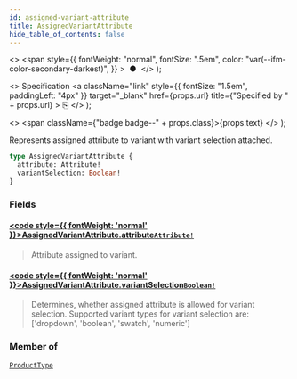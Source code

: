 ```yaml
---
id: assigned-variant-attribute
title: AssignedVariantAttribute
hide_table_of_contents: false
---
```


  <>
    <span
      style={{
        fontWeight: "normal",
        fontSize: ".5em",
        color: "var(--ifm-color-secondary-darkest)",
      }}
    >
      &nbsp;●&nbsp;
    </span>
  </>
);

  <>
    Specification
    <a
      className="link"
      style={{ fontSize: "1.5em", paddingLeft: "4px" }}
      target="\_blank"
      href={props.url}
      title={"Specified by " + props.url}
    >
      ⎘
    </a>
  </>
);

  <>
    <span className={"badge badge--" + props.class}>{props.text}</span>
  </>
);

Represents assigned attribute to variant with variant selection attached.

<Badge text="Added in Saleor 3.1" class="secondary margin-bottom--sm" />

```graphql
type AssignedVariantAttribute {
  attribute: Attribute!
  variantSelection: Boolean!
}
```

### Fields

#### [<code style={{ fontWeight: 'normal' }}>AssignedVariantAttribute.<b>attribute</b></code>](#)<Bullet />[`Attribute!`](../../../api-reference/attributes/objects/attribute) <Badge class="secondary" text="non-null"/> <Badge class="secondary" text="object"/>

> Attribute assigned to variant.

#### [<code style={{ fontWeight: 'normal' }}>AssignedVariantAttribute.<b>variantSelection</b></code>](#)<Bullet />[`Boolean!`](../../../api-reference/miscellaneous/scalars/boolean) <Badge class="secondary" text="non-null"/> <Badge class="secondary" text="scalar"/>

> Determines, whether assigned attribute is allowed for variant selection. Supported variant types for variant selection are: ['dropdown', 'boolean', 'swatch', 'numeric']

### Member of

[`ProductType`](../../../api-reference/products/objects/product-type) <Badge class="secondary" text="object"/>

